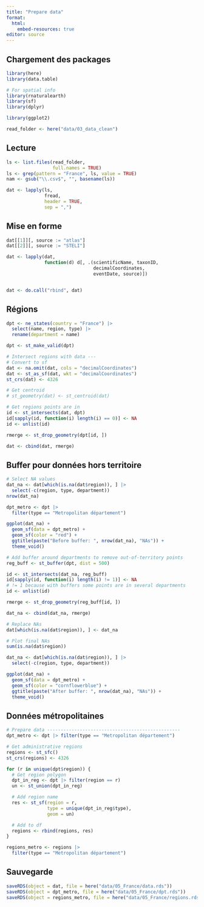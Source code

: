 ```yaml
---
title: "Prepare data"
format: 
  html:
    embed-resources: true
editor: source
---
```


## Chargement des packages

```r
library(here)
library(data.table)

# For spatial info
library(rnaturalearth)
library(sf)
library(dplyr)

library(ggplot2)

read_folder <- here("data/03_data_clean")
```


## Lecture
```r
ls <- list.files(read_folder,
                 full.names = TRUE)
ls <- grep(pattern = "France", ls, value = TRUE)
nam <- gsub("\\.csv$", "", basename(ls))

dat <- lapply(ls,
              fread,
              header = TRUE,
              sep = ",")
```

## Mise en forme

```r
dat[[1]][, source := "atlas"]
dat[[2]][, source := "STELI"]

dat <- lapply(dat,
              function(d) d[, .(scientificName, taxonID,
                                decimalCoordinates,
                                eventDate, source)])


dat <- do.call("rbind", dat)
```

## Régions

```r
dpt <- ne_states(country = "France") |>
  select(name, region, type) |>
  rename(department = name)

dpt <- st_make_valid(dpt)

# Intersect regions with data ---
# Convert to sf
dat <- na.omit(dat, cols = "decimalCoordinates")
dat <- st_as_sf(dat, wkt = "decimalCoordinates")
st_crs(dat) <- 4326

# Get centroid
# st_geometry(dat) <- st_centroid(dat)

# Get regions points are in
id <- st_intersects(dat, dpt)
id[sapply(id, function(i) length(i) == 0)] <- NA
id <- unlist(id)

rmerge <- st_drop_geometry(dpt[id, ])

dat <- cbind(dat, rmerge)
```

## Buffer pour données hors territoire

```r
# Select NA values
dat_na <- dat[which(is.na(dat$region)), ] |>
  select(-c(region, type, department))
nrow(dat_na)

dpt_metro <- dpt |>
  filter(type == "Metropolitan département")

ggplot(dat_na) +
  geom_sf(data = dpt_metro) +
  geom_sf(color = "red") +
  ggtitle(paste("Before buffer: ", nrow(dat_na), "NAs")) +
  theme_void()
```


```r
# Add buffer around departments to remove out-of-territory points
reg_buff <- st_buffer(dpt, dist = 500)

id <- st_intersects(dat_na, reg_buff)
id[sapply(id, function(i) length(i) != 1)] <- NA
# != 1 because with buffers some points are in several departments
id <- unlist(id)

rmerge <- st_drop_geometry(reg_buff[id, ])

dat_na <- cbind(dat_na, rmerge)

# Replace NAs
dat[which(is.na(dat$region)), ] <- dat_na

# Plot final NAs
sum(is.na(dat$region))

dat_na <- dat[which(is.na(dat$region)), ] |>
  select(-c(region, type, department))

ggplot(dat_na) +
  geom_sf(data = dpt_metro) +
  geom_sf(color = "cornflowerblue") +
  ggtitle(paste("After buffer: ", nrow(dat_na), "NAs")) +
  theme_void()
```

## Données métropolitaines

```r
# Prepare data -------------------------------------------------
dpt_metro <- dpt |> filter(type == "Metropolitan département")

# Get administrative regions
regions <- st_sfc()
st_crs(regions) <- 4326

for (r in unique(dpt$region)) {
  # Get region polygon
  dpt_in_reg <- dpt |> filter(region == r)
  un <- st_union(dpt_in_reg)

  # Add region name
  res <- st_sf(region = r,
               type = unique(dpt_in_reg$type),
               geom = un)

  # Add to df
  regions <- rbind(regions, res)
}

regions_metro <- regions |>
  filter(type == "Metropolitan département")
```

## Sauvegarde

```r
saveRDS(object = dat, file = here("data/05_France/data.rds"))
saveRDS(object = dpt_metro, file = here("data/05_France/dpt.rds"))
saveRDS(object = regions_metro, file = here("data/05_France/regions.rds"))
```

